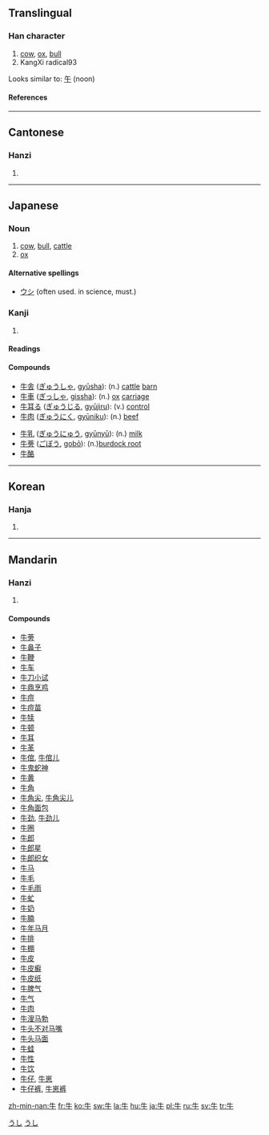 ==Translingual==
===Han character===
{{Han char|rn=93|rad=牛|as=00|sn=4|four=2500<sub>0</sub>|canj=竹手 (HQ)}}
# [[cow]], [[ox]], [[bull]]
# KangXi radical93

Looks similar to: [[午]] (noon)

====References====
{{Han ref|kx=0697.010|dkj=19922|dj=1108.160|hdz=31800.010|uh=725B|ud=29275|bh=A4FB|bd=42235}}

----

==Cantonese==
===Hanzi===
{{yue-hanzi|jyut=|y=ngau4}}
# {{defn|Cantonese}}

----
== Japanese ==
[[Category:1000_Japanese_basic_words|うし]]
===Noun===
{{ja-noun|k|hira=うし|rom=ushi}}
# [[cow]], [[bull]], [[cattle]]
# [[ox]]
[[Category:ja:Mammals|うし]]
====Alternative spellings====
*[[ウシ]] (often used. in science, must.)
===Kanji===
{{ja-kanji|grade=2|rs=牛00}}
# {{defn|Japanese}} 
====Readings====
{{ja-readings|on=[[ぎゅう]] (gyū)|kun=[[うし]] (ushi)}}

====Compounds====
{{top2}}
*[[牛舎]] ([[ぎゅうしゃ]], [[gyūsha]]): (n.) [[cattle]] [[barn]]
*[[牛車]] ([[ぎっしゃ]], [[gissha]]): (n.) [[ox]] [[carriage]]
*[[牛耳る]] ([[ぎゅうじる]], [[gyūjiru]]): (v.) [[control]]
*[[牛肉]] ([[ぎゅうにく]], [[gyūniku]]): (n.) [[beef]]
{{mid2}}
*[[牛乳]] ([[ぎゅうにゅう]], [[gyūnyū]]): (n.) [[milk]]
*[[牛蒡]] ([[ごぼう]], [[gobō]]): (n.)[[burdock root]]
*[[牛酪]] 
{{bottom}}
----

==Korean==
===Hanja===
{{ko-hanja|hangeul=우|eumhun=소|rv=u|mr=u|y=wu}}
# {{defn|Korean}}

----
==Mandarin==
===Hanzi===
{{cmn-hanzi|pin=[[niú]] ([[niu2]]), [[mào]] ([[mao4]]), [[mù]] ([[mu4]])|wg=mao<sup>4</sup>, mu<sup>4</sup>, niu<sup>2</sup>}}
# {{defn|Mandarin}}

====Compounds====
*[[牛蒡]]
*[[牛鼻子]]
*[[牛鞭]]
*[[牛车]]
*[[牛刀小试]]
*[[牛鼎烹鸡]]
*[[牛痘]]
*[[牛痘苗]]
*[[牛犊]]
*[[牛顿]]
*[[牛耳]]
*[[牛革]]
*[[牛倌]], [[牛倌儿]]
*[[牛鬼蛇神]]
*[[牛黄]]
*[[牛角]]
*[[牛角尖]], [[牛角尖儿]]
*[[牛角面包]]
*[[牛劲]], [[牛劲儿]]
*[[牛圈]]
*[[牛郎]]
*[[牛郎星]]
*[[牛郎织女]]
*[[牛马]]
*[[牛毛]]
*[[牛毛雨]]
*[[牛虻]]
*[[牛奶]]
*[[牛腩]]
*[[牛年马月]]
*[[牛排]]
*[[牛棚]]
*[[牛皮]]
*[[牛皮癣]]
*[[牛皮纸]]
*[[牛脾气]]
*[[牛气]]
*[[牛肉]]
*[[牛溲马勃]]
*[[牛头不对马嘴]]
*[[牛头马面]]
*[[牛蛙]]
*[[牛性]]
*[[牛饮]]
*[[牛仔]], [[牛崽]]
*[[牛仔裤]], [[牛崽裤]]

[[zh-min-nan:牛]]
[[fr:牛]]
[[ko:牛]]
[[sw:牛]]
[[la:牛]]
[[hu:牛]]
[[ja:牛]]
[[pl:牛]]
[[ru:牛]]
[[sv:牛]]
[[tr:牛]]